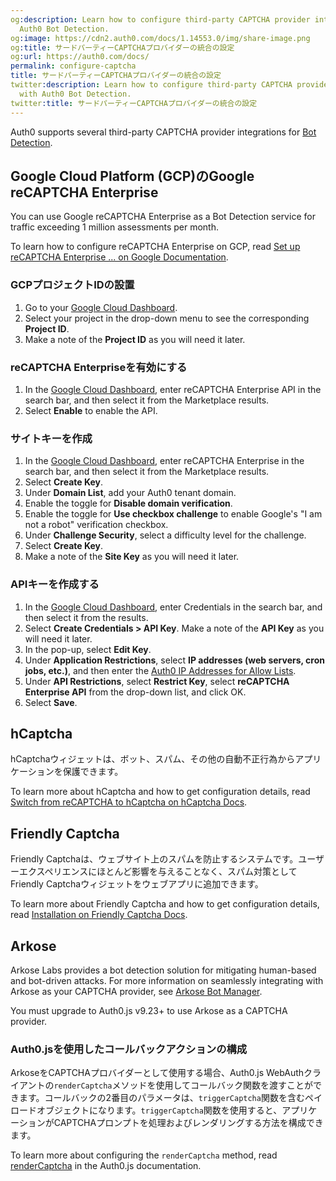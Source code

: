```yaml
---
og:description: Learn how to configure third-party CAPTCHA provider integrations with
  Auth0 Bot Detection.
og:image: https://cdn2.auth0.com/docs/1.14553.0/img/share-image.png
og:title: サードパーティーCAPTCHAプロバイダーの統合の設定
og:url: https://auth0.com/docs/
permalink: configure-captcha
title: サードパーティーCAPTCHAプロバイダーの統合の設定
twitter:description: Learn how to configure third-party CAPTCHA provider integrations
  with Auth0 Bot Detection.
twitter:title: サードパーティーCAPTCHAプロバイダーの統合の設定
---
```


Auth0 supports several third-party CAPTCHA provider integrations for [Bot Detection](/docs/secure/attack-protection/bot-detection).

## Google Cloud Platform (GCP)のGoogle reCAPTCHA Enterprise

You can use Google reCAPTCHA Enterprise as a <Tooltip tip="Bot Detection: Form of attack protection in which Auth0 blocks suspected bot traffic by enabling a CAPTCHA during the login process." cta="View Glossary" href="/docs/glossary?term=Bot+Detection">Bot Detection</Tooltip> service for traffic exceeding 1 million assessments per month.

To learn how to configure reCAPTCHA Enterprise on GCP, read [Set up reCAPTCHA Enterprise ... on Google Documentation](https://cloud.google.com/recaptcha-enterprise/docs/authenticate-apis).

### GCPプロジェクトIDの設置

1. Go to your [Google Cloud Dashboard](https://console.cloud.google.com/).
2. Select your project in the drop-down menu to see the corresponding **Project ID**.
3. Make a note of the **Project ID** as you will need it later.

### reCAPTCHA Enterpriseを有効にする

1. In the [Google Cloud Dashboard](https://console.cloud.google.com/), enter reCAPTCHA Enterprise API in the search bar, and then select it from the Marketplace results.
2. Select **Enable** to enable the API.

### サイトキーを作成

1. In the [Google Cloud Dashboard](https://console.cloud.google.com/), enter reCAPTCHA Enterprise in the search bar, and then select it from the Marketplace results.
2. Select **Create Key**.
3. Under **Domain List**, add your Auth0 tenant domain.
4. Enable the toggle for **Disable domain verification**.
5. Enable the toggle for **Use checkbox challenge** to enable Google's "I am not a robot" verification checkbox.
6. Under **Challenge Security**, select a difficulty level for the challenge.
7. Select **Create Key**.
8. Make a note of the **Site Key** as you will need it later.

### APIキーを作成する

1. In the [Google Cloud Dashboard](https://console.cloud.google.com/), enter Credentials in the search bar, and then select it from the results.
2. Select **Create Credentials > API Key**. Make a note of the **API Key** as you will need it later.
3. In the pop-up, select **Edit Key**.
4. Under **Application Restrictions**, select **IP addresses (web servers, cron jobs, etc.)**, and then enter the [Auth0 IP Addresses for Allow Lists](/docs/secure/security-guidance/data-security/allowlist).
5. Under **API Restrictions**, select **Restrict Key**, select **reCAPTCHA Enterprise API** from the drop-down list, and click OK.
6. Select **Save**.

## hCaptcha

hCaptchaウィジェットは、ボット、スパム、その他の自動不正行為からアプリケーションを保護できます。

To learn more about hCaptcha and how to get configuration details, read [Switch from reCAPTCHA to hCaptcha on hCaptcha Docs](https://docs.hcaptcha.com/switch).

## Friendly Captcha

Friendly Captchaは、ウェブサイト上のスパムを防止するシステムです。ユーザーエクスペリエンスにほとんど影響を与えることなく、スパム対策として Friendly Captchaウィジェットをウェブアプリに追加できます。

To learn more about Friendly Captcha and how to get configuration details, read [Installation on Friendly Captcha Docs](https://docs.friendlycaptcha.com/#/installation?id=installation).

## Arkose

Arkose Labs provides a bot detection solution for mitigating human-based and bot-driven attacks. For more information on seamlessly integrating with Arkose as your CAPTCHA provider, see [Arkose Bot Manager](https://www.arkoselabs.com/arkose-bot-manager/).

<Warning>

You must upgrade to Auth0.js v9.23+ to use Arkose as a CAPTCHA provider.

</Warning>

### Auth0.jsを使用したコールバックアクションの構成

ArkoseをCAPTCHAプロバイダーとして使用する場合、Auth0.js WebAuthクライアントの`renderCaptcha`メソッドを使用してコールバック関数を渡すことができます。コールバックの2番目のパラメータは、`triggerCaptcha`関数を含むペイロードオブジェクトになります。`triggerCaptcha`関数を使用すると、アプリケーションがCAPTCHAプロンプトを処理およびレンダリングする方法を構成できます。

To learn more about configuring the `renderCaptcha` method, read [renderCaptcha](https://auth0.github.io/auth0.js/WebAuth.html#renderCaptcha) in the Auth0.js documentation.